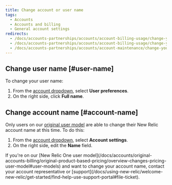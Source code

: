 ```yaml
---
title: Change account or user name
tags:
  - Accounts
  - Accounts and billing
  - General account settings
redirects:
  - /docs/accounts-partnerships/accounts/account-billing-usage/change-your-account-name
  - /docs/accounts-partnerships/accounts/account-billing-usage/change-your-new-relic-account-name
  - /docs/accounts-partnerships/accounts/account-maintenance/change-your-new-relic-account-name
---
```


## Change user name [#user-name]

To change your user name:

1. From the [account dropdown](/docs/accounts-partnerships/education/getting-started-new-relic/glossary#account-dropdown), select **User preferences**.
2. On the right side, click **Full name**.

## Change account name [#account-name]

Only users on our [original user model](/docs/accounts/original-accounts-billing/original-product-based-pricing/overview-changes-pricing-user-model#user-models) are able to change their New Relic account name at this time. To do this:

1. From the [account dropdown](/docs/accounts-partnerships/education/getting-started-new-relic/glossary#account-dropdown), select **Account settings**.
2. On the right side, edit the **Name** field.

<Callout variant="important">
  If you're on our [New Relic One user model](/docs/accounts/original-accounts-billing/original-product-based-pricing/overview-changes-pricing-user-model#user-models) and want to change your account name, contact your account representative or [support](/docs/using-new-relic/welcome-new-relic/get-started/find-help-use-support-portal#file-ticket).
</Callout>
